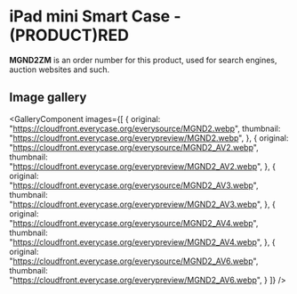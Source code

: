 
# iPad mini Smart Case - (PRODUCT)RED

<Callout type='info' emoji='👉🏻'>**MGND2ZM** is an order number for this product, used for search engines, auction websites and such.</Callout>

## Image gallery

<GalleryComponent
    images={[
      {
        original: "https://cloudfront.everycase.org/everysource/MGND2.webp",
        thumbnail: "https://cloudfront.everycase.org/everypreview/MGND2.webp",
      },
      {
        original: "https://cloudfront.everycase.org/everysource/MGND2_AV2.webp",
        thumbnail: "https://cloudfront.everycase.org/everypreview/MGND2_AV2.webp",
      },
      {
        original: "https://cloudfront.everycase.org/everysource/MGND2_AV3.webp",
        thumbnail: "https://cloudfront.everycase.org/everypreview/MGND2_AV3.webp",
      },
      {
        original: "https://cloudfront.everycase.org/everysource/MGND2_AV4.webp",
        thumbnail: "https://cloudfront.everycase.org/everypreview/MGND2_AV4.webp",
      },
      {
        original: "https://cloudfront.everycase.org/everysource/MGND2_AV6.webp",
        thumbnail: "https://cloudfront.everycase.org/everypreview/MGND2_AV6.webp",
      }
    ]}
  />
